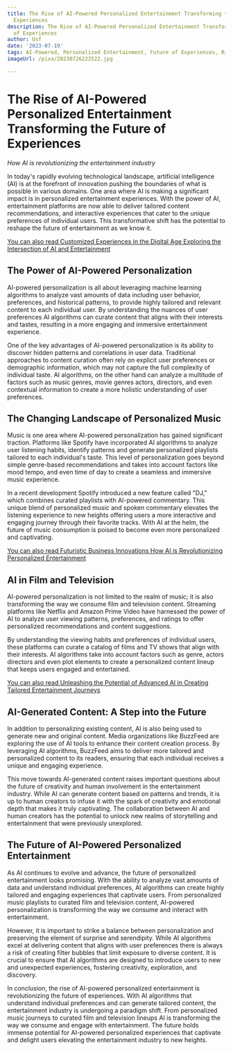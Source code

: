 ```yaml
---
title: The Rise of AI-Powered Personalized Entertainment Transforming the Future of
  Experiences
description: The Rise of AI-Powered Personalized Entertainment Transforming the Future
  of Experiences
author: Usf
date: '2023-07-19'
tags: AI-Powered, Personalized Entertainment, Future of Experiences, Rise of AI, Transforming
imageUrl: /pixa/20230726222522.jpg

---
```

# The Rise of AI-Powered Personalized Entertainment Transforming the Future of Experiences

*How AI is revolutionizing the entertainment industry*

In today's rapidly evolving technological landscape, artificial intelligence (AI) is  at the forefront  of innovation pushing the boundaries of what is  possible in various domains. One area where AI is making a  significant impact is in personalized entertainment  experiences. With the power of AI,  entertainment platforms  are now able to deliver tailored content recommendations, and interactive experiences that  cater to the unique preferences of  individual users. This transformative  shift has the  potential to reshape the future of entertainment as we know  it.

[You can also read Customized Experiences in the  Digital Age Exploring the Intersection of AI and Entertainment](Customized%20Experiences%20in%20the%20Digital%20Age%20Exploring%20the%20Intersection%20of%20AI%20and%20Entertainment)


## The Power of AI-Powered Personalization

AI-powered personalization is all about leveraging machine learning algorithms to  analyze vast amounts  of data including user behavior, preferences, and historical patterns, to provide highly tailored and relevant content  to each individual user. By understanding the nuances of user preferences AI algorithms can curate content that aligns with their interests and tastes, resulting in a more engaging and immersive entertainment experience.

One of the key advantages of AI-powered personalization is its ability to discover hidden patterns and correlations  in user data. Traditional approaches to content curation often rely on explicit user  preferences or demographic information, which  may not capture  the full complexity of individual taste.  AI algorithms, on the other hand can analyze a multitude of factors  such  as music genres, movie genres actors, directors, and even contextual information to create a more holistic understanding of user preferences.

## The Changing Landscape  of Personalized  Music

Music is one area  where AI-powered personalization has gained significant traction. Platforms like Spotify have incorporated  AI algorithms to analyze user listening habits, identify patterns and generate personalized playlists tailored to each individual's taste.  This  level of personalization goes beyond simple genre-based  recommendations and takes  into account factors like mood tempo, and even time of day to create  a seamless and immersive music experience.

In a recent  development Spotify introduced a new feature called "DJ," which combines curated playlists with AI-powered  commentary. This unique blend of personalized music and spoken commentary elevates the listening experience  to new heights offering users a more interactive and engaging journey through their favorite tracks. With AI at the helm, the future of music consumption is poised to become even more personalized and captivating.

[You can also read Futuristic Business Innovations How AI is Revolutionizing Personalized Entertainment](Futuristic%20Business%20Innovations%20How%20AI%20is%20Revolutionizing%20Personalized%20Entertainment)


## AI in Film and  Television

AI-powered personalization is not limited to the realm of music; it is also transforming  the way  we consume film and television content. Streaming platforms like Netflix and Amazon Prime Video have  harnessed the power of AI  to  analyze user viewing  patterns, preferences, and ratings to offer  personalized recommendations and content suggestions.

By understanding the viewing habits and preferences of individual users, these platforms can curate a catalog of films and  TV shows that align with their interests.  AI algorithms take into account factors such as genre, actors directors and even plot elements to create a personalized content lineup that keeps  users  engaged  and entertained.

[You can  also read Unleashing the Potential of Advanced AI in Creating Tailored Entertainment Journeys](Unleashing%20the%20Potential%20of%20Advanced%20AI%20in%20Creating%20Tailored%20Entertainment%20Journeys)


## AI-Generated Content: A Step into the Future

In addition to  personalizing  existing content, AI is also being used to generate new and original content. Media organizations like BuzzFeed are exploring the use  of AI tools to enhance their content creation process. By leveraging AI algorithms, BuzzFeed aims to deliver more tailored and  personalized content to its readers, ensuring  that  each individual receives a unique and engaging experience.

This move towards AI-generated content raises important  questions about the  future of creativity  and human involvement in the entertainment industry. While AI can  generate content based on patterns and trends, it is up to human  creators to infuse it with the spark of creativity and emotional depth that makes it truly  captivating.  The  collaboration between AI and  human  creators has the potential to unlock new realms of storytelling and entertainment that were previously unexplored.

## The Future of AI-Powered Personalized Entertainment

As AI continues to evolve and advance, the future of personalized  entertainment looks  promising. With the ability to analyze vast amounts of data and  understand individual preferences, AI algorithms can create highly  tailored  and engaging experiences that captivate users. From  personalized music playlists to curated film and television content, AI-powered personalization is transforming the way we consume and interact with entertainment.

However, it is important to strike a balance between personalization and preserving the element of surprise and serendipity. While  AI algorithms  excel at delivering content that aligns with user  preferences there is  always a risk  of creating filter bubbles that limit exposure to diverse content. It is crucial to ensure  that AI algorithms  are designed to introduce users  to new and unexpected experiences, fostering creativity, exploration, and discovery.

In conclusion, the rise of AI-powered personalized entertainment is revolutionizing the future of experiences. With AI  algorithms that  understand individual preferences and can generate tailored content, the  entertainment industry is undergoing a paradigm shift. From personalized music journeys to  curated film and television lineups AI is transforming the way we consume and engage with entertainment. The future holds immense  potential for AI-powered personalized experiences that captivate and delight users elevating the entertainment  industry to new  heights.